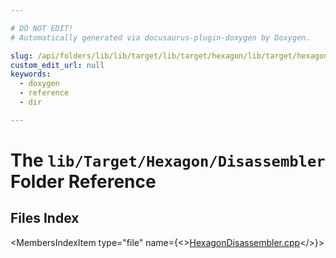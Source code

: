 ```yaml
---

# DO NOT EDIT!
# Automatically generated via docusaurus-plugin-doxygen by Doxygen.

slug: /api/folders/lib/lib/target/lib/target/hexagon/lib/target/hexagon/disassembler
custom_edit_url: null
keywords:
  - doxygen
  - reference
  - dir

---
```





# The `lib/Target/Hexagon/Disassembler` Folder Reference

<DoxygenPage pluginConfig={pluginConfig}>



## Files Index

<MembersIndex>

<MembersIndexItem
  type="file"
  name={<><a href="/docs/api/files/lib/lib/target/lib/target/hexagon/lib/target/hexagon/disassembler/hexagondisassembler-cpp">HexagonDisassembler.cpp</a></>}>
</MembersIndexItem>

</MembersIndex>


</DoxygenPage>
